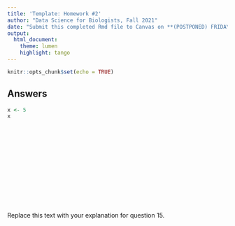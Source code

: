 ```yaml
---
title: 'Template: Homework #2'
author: "Data Science for Biologists, Fall 2021"
date: "Submit this completed Rmd file to Canvas on **(POSTPONED) FRIDAY 9/24/21 by 11:59 PM**"
output: 
  html_document:
    theme: lumen
    highlight: tango
---
```


```r
knitr::opts_chunk$set(echo = TRUE)
```


## Answers


```r
x <- 5
x
```


```r

```

```r

```

```r

```

```r

```

```r

```

```r

```

```r

```

```r

```

```r

```

```r

```


```r

```



```r

```


```r

```


```r

```

Replace this text with your explanation for question 15.